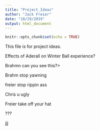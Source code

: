 ```yaml
---
title: "Project_Ideas"
author: "Jack Freier"
date: "10/29/2019"
output: html_document
---
```


```r
knitr::opts_chunk$set(echo = TRUE)
```

This file is for project ideas.

Effects of Aderall on Winter Ball experience?

Brahmn can you see this?>

Brahm stop yawning

freier stop rippin ass

Chris u ugly

Freier take off your hat

???

jjj